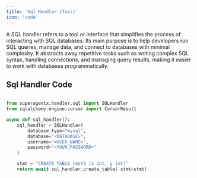 ```yaml
---
title: 'Sql Handler (Tool)'
icon: 'code'
---
```


A SQL handler refers to a tool or interface that simplifies the process of interacting with SQL databases.
Its main purpose is to help developers run SQL queries, manage data, and connect to databases with minimal
complexity. It abstracts away repetitive tasks such as writing complex SQL syntax, handling connections,
and managing query results, making it easier to work with databases programmatically.

## Sql Handler Code
```python sql handler

from superagentx.handler.sql import SQLHandler
from sqlalchemy.engine.cursor import CursorResult

async def sql_handler():
    sql_handler = SQLHandler(
        database_type="mysql",
        database="<DATABASE>",
        username="<USER_NAME>",
        password="<YOUR_PASSWORD>"
    )

    stmt = "CREATE TABLE test9 (x int, y int)"
    return await sql_handler.create_table( stmt=stmt)
```